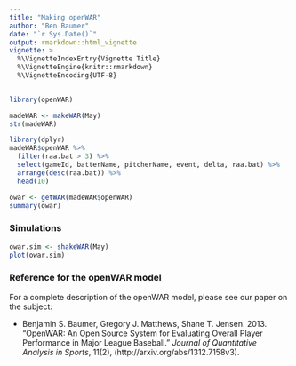 ```yaml
---
title: "Making openWAR"
author: "Ben Baumer"
date: "`r Sys.Date()`"
output: rmarkdown::html_vignette
vignette: >
  %\VignetteIndexEntry{Vignette Title}
  %\VignetteEngine{knitr::rmarkdown}
  %\VignetteEncoding{UTF-8}
---
```


```r
library(openWAR)
```

```r
madeWAR <- makeWAR(May)
str(madeWAR)
```

```r
library(dplyr)
madeWAR$openWAR %>%
  filter(raa.bat > 3) %>%
  select(gameId, batterName, pitcherName, event, delta, raa.bat) %>%
  arrange(desc(raa.bat)) %>%
  head(10)
```


```r
owar <- getWAR(madeWAR$openWAR)
summary(owar)
```


### Simulations

```r
owar.sim <- shakeWAR(May)
plot(owar.sim)
```

### Reference for the openWAR model

For a complete description of the openWAR model, please see our paper on the subject:

* Benjamin S. Baumer, Gregory J. Matthews, Shane T. Jensen. 2013. "OpenWAR: An Open Source System for Evaluating Overall Player Performance in Major League Baseball." *Journal of Quantitative Analysis in Sports*, 11(2), (http://arxiv.org/abs/1312.7158v3).
